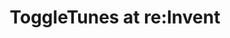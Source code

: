 ---
title: "ToggleTunes at re:Invent"
template: splash
hero:
  title: Ship ToggleTunes Without the Risk with  LaunchDarkly at re:Invent!
  tagline: DJ Toggles's new music app is set to release soon, but the ticket queue is backed up.  Can you help save the day and ship ToggleTunes in time?
  image:
    file: /src/assets/img/ToggleTunes.png
  actions:
    - text: Start the Track
      icon: right-arrow
      variant: primary
      link: /introduction
---